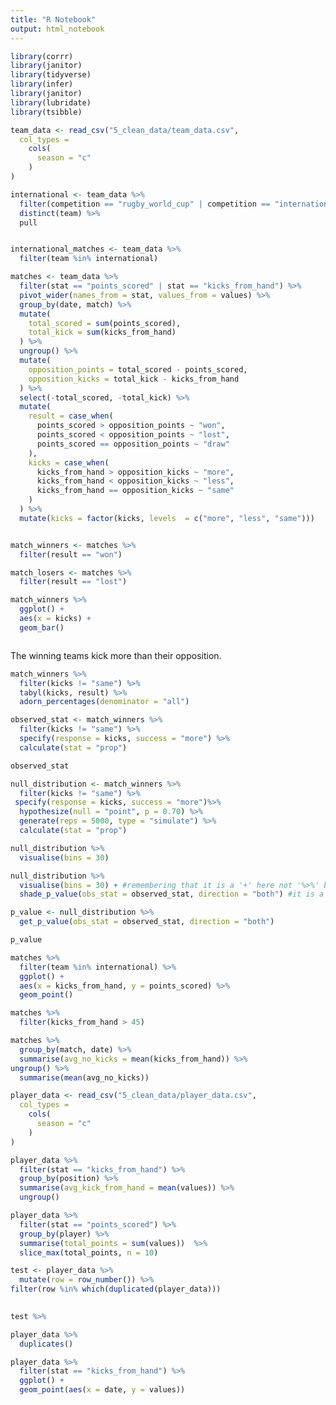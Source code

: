 ```yaml
---
title: "R Notebook"
output: html_notebook
---
```


```r
library(corrr)
library(janitor)
library(tidyverse)
library(infer)
library(janitor)
library(lubridate)
library(tsibble)
```



```r
team_data <- read_csv("5_clean_data/team_data.csv",
  col_types =
    cols(
      season = "c"
    )
)

international <- team_data %>% 
  filter(competition == "rugby_world_cup" | competition == "internationals") %>% 
  distinct(team) %>% 
  pull


international_matches <- team_data %>% 
  filter(team %in% international)
```

```r


matches <- team_data %>%
  filter(stat == "points_scored" | stat == "kicks_from_hand") %>%
  pivot_wider(names_from = stat, values_from = values) %>%
  group_by(date, match) %>%
  mutate(
    total_scored = sum(points_scored),
    total_kick = sum(kicks_from_hand)
  ) %>%
  ungroup() %>%
  mutate(
    opposition_points = total_scored - points_scored,
    opposition_kicks = total_kick - kicks_from_hand
  ) %>%
  select(-total_scored, -total_kick) %>%
  mutate(
    result = case_when(
      points_scored > opposition_points ~ "won",
      points_scored < opposition_points ~ "lost",
      points_scored == opposition_points ~ "draw"
    ),
    kicks = case_when(
      kicks_from_hand > opposition_kicks ~ "more",
      kicks_from_hand < opposition_kicks ~ "less",
      kicks_from_hand == opposition_kicks ~ "same"
    )
  ) %>% 
  mutate(kicks = factor(kicks, levels  = c("more", "less", "same")))


match_winners <- matches %>% 
  filter(result == "won")

match_losers <- matches %>% 
  filter(result == "lost")

```


```r
match_winners %>% 
  ggplot() + 
  aes(x = kicks) + 
  geom_bar()



```
The winning teams kick more than their opposition.


```r
match_winners %>% 
  filter(kicks != "same") %>% 
  tabyl(kicks, result) %>% 
  adorn_percentages(denominator = "all")


```
```r
observed_stat <- match_winners %>% 
  filter(kicks != "same") %>% 
  specify(response = kicks, success = "more") %>% 
  calculate(stat = "prop")

observed_stat
```

```r
null_distribution <- match_winners %>%
  filter(kicks != "same") %>% 
 specify(response = kicks, success = "more")%>% 
  hypothesize(null = "point", p = 0.70) %>%
  generate(reps = 5000, type = "simulate") %>%
  calculate(stat = "prop")
```


```r
null_distribution %>%
  visualise(bins = 30)
```
```r
null_distribution %>%
  visualise(bins = 30) + #remembering that it is a '+' here not '%>%' because using ggplot functionality to visualise
  shade_p_value(obs_stat = observed_stat, direction = "both") #it is a two-sided test as the alternative is whether the proportion is different in either left or left direction

p_value <- null_distribution %>%
  get_p_value(obs_stat = observed_stat, direction = "both")

p_value
```
```r
matches %>% 
  filter(team %in% international) %>% 
  ggplot() + 
  aes(x = kicks_from_hand, y = points_scored) %>% 
  geom_point()
```
```r
matches %>% 
  filter(kicks_from_hand > 45)
```
```r
matches %>% 
  group_by(match, date) %>% 
  summarise(avg_no_kicks = mean(kicks_from_hand)) %>% 
ungroup() %>% 
  summarise(mean(avg_no_kicks))
```

```r
player_data <- read_csv("5_clean_data/player_data.csv",
  col_types =
    cols(
      season = "c"
    )
)
```

```r
player_data %>% 
  filter(stat == "kicks_from_hand") %>% 
  group_by(position) %>% 
  summarise(avg_kick_from_hand = mean(values)) %>% 
  ungroup() 
```
```r
player_data %>% 
  filter(stat == "points_scored") %>% 
  group_by(player) %>% 
  summarise(total_points = sum(values))  %>% 
  slice_max(total_points, n = 10)
```

```r
test <- player_data %>% 
  mutate(row = row_number()) %>% 
filter(row %in% which(duplicated(player_data)))
 
```

```r
test %>% 


```

```r
player_data %>% 
  duplicates()

```

```r
player_data %>% 
  filter(stat == "kicks_from_hand") %>% 
  ggplot() + 
  geom_point(aes(x = date, y = values))
```

